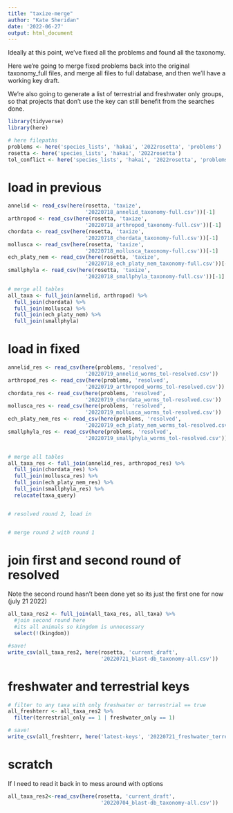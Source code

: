 ```yaml
---
title: "taxize-merge"
author: "Kate Sheridan"
date: '2022-06-27'
output: html_document
---
```


Ideally at this point, we've fixed all the problems and found all the taxonomy.

Here we're going to merge fixed problems back into the original taxonomy_full files, and merge all files to full database, and then we'll have a working key draft.

We're also going to generate a list of terrestrial and freshwater only groups, so that projects that don't use the key can still benefit from the searches done.

```r
library(tidyverse)
library(here)

# here filepaths
problems <- here('species_lists', 'hakai', '2022rosetta', 'problems')
rosetta <- here('species_lists', 'hakai', '2022rosetta')
tol_conflict <- here('species_lists', 'hakai', '2022rosetta', 'problems', 'tol_conflict')
```

# load in previous
```r
annelid <- read_csv(here(rosetta, 'taxize',
                         '20220718_annelid_taxonomy-full.csv'))[-1]
arthropod <- read_csv(here(rosetta, 'taxize',
                         '20220718_arthropod_taxonomy-full.csv'))[-1]
chordata <- read_csv(here(rosetta, 'taxize',
                         '20220718_chordata_taxonomy-full.csv'))[-1]
mollusca <- read_csv(here(rosetta, 'taxize',
                         '20220718_mollusca_taxonomy-full.csv'))[-1]
ech_platy_nem <- read_csv(here(rosetta, 'taxize',
                         '20220718_ech_platy_nem_taxonomy-full.csv'))[-1]
smallphyla <- read_csv(here(rosetta, 'taxize',
                         '20220718_smallphyla_taxonomy-full.csv'))[-1]

# merge all tables
all_taxa <- full_join(annelid, arthropod) %>%
  full_join(chordata) %>%
  full_join(mollusca) %>%
  full_join(ech_platy_nem) %>%
  full_join(smallphyla)
```


# load in fixed


```r
annelid_res <- read_csv(here(problems, 'resolved',
                         '20220719_annelid_worms_tol-resolved.csv'))
arthropod_res <- read_csv(here(problems, 'resolved',
                         '20220719_arthropod_worms_tol-resolved.csv'))
chordata_res <- read_csv(here(problems, 'resolved',
                         '20220719_chordata_worms_tol-resolved.csv'))
mollusca_res <- read_csv(here(problems, 'resolved',
                         '20220719_mollusca_worms_tol-resolved.csv'))
ech_platy_nem_res <- read_csv(here(problems, 'resolved',
                         '20220719_ech_platy_nem_worms_tol-resolved.csv'))
smallphyla_res <- read_csv(here(problems, 'resolved',
                         '20220719_smallphyla_worms_tol-resolved.csv'))


# merge all tables
all_taxa_res <- full_join(annelid_res, arthropod_res) %>%
  full_join(chordata_res) %>%
  full_join(mollusca_res) %>%
  full_join(ech_platy_nem_res) %>%
  full_join(smallphyla_res) %>%
  relocate(taxa_query)


# resolved round 2, load in


# merge round 2 with round 1
```


# join first and second round of resolved
Note the second round hasn't been done yet so its just the first one for now (july 21 2022)

```r
all_taxa_res2 <- full_join(all_taxa_res, all_taxa) %>%
  #join second round here
  #its all animals so kingdom is unnecessary
  select(!(kingdom))

#save!
write_csv(all_taxa_res2, here(rosetta, 'current_draft',
                              '20220721_blast-db_taxonomy-all.csv'))
```


# freshwater and terrestrial keys

```r
# filter to any taxa with only freshwater or terrestrial == true
all_freshterr <- all_taxa_res2 %>%
  filter(terrestrial_only == 1 | freshwater_only == 1)

# save!  
write_csv(all_freshterr, here('latest-keys', '20220721_freshwater_terrestrial.csv'))
```



# scratch

If I need to read it back in to mess around with options
```r

all_taxa_res2<-read_csv(here(rosetta, 'current_draft',
                              '20220704_blast-db_taxonomy-all.csv'))
```




